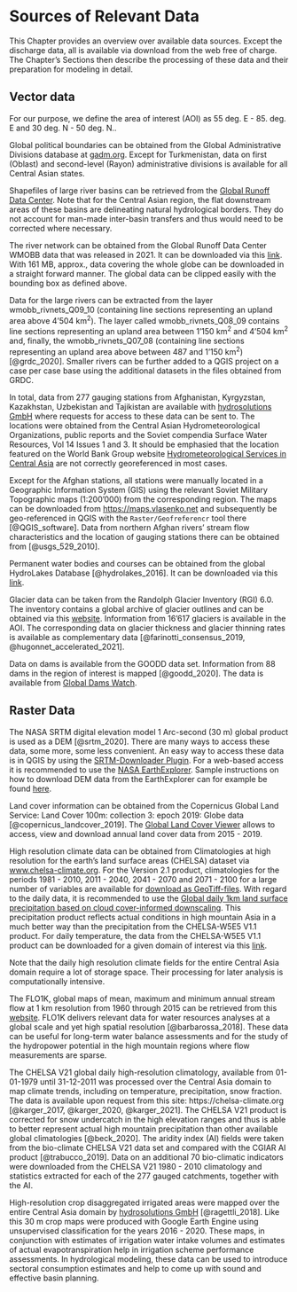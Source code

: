 # Sources of Relevant Data {#sec-data-sources}

This Chapter provides an overview over available data sources. Except the discharge data, all is available via download from the web free of charge. The Chapter's Sections then describe the processing of these data and their preparation for modeling in detail.

## Vector data {#sec-geospatial-data-sources}

For our purpose, we define the area of interest (AOI) as 55 deg. E - 85. deg. E and 30 deg. N - 50 deg. N.. 

Global political boundaries can be obtained from the Global Administrative Divisions database at [gadm.org](www.gadm.org). Except for Turkmenistan, data on first (Oblast) and second-level (Rayon) administrative divisions is available for all Central Asian states.

Shapefiles of large river basins can be retrieved from the [Global Runoff Data Center](https://www.bafg.de/GRDC/EN/01_GRDC/grdc_node.html). Note that for the Central Asian region, the flat downstream areas of these basins are delineating natural hydrological borders. They do not account for man-made inter-basin transfers and thus would need to be corrected where necessary. 

The river network can be obtained from the Global Runoff Data Center WMOBB data that was released in 2021. It can be downloaded via this [link](https://www.bafg.de/SharedDocs/ExterneLinks/GRDC/wmobb_shp_zip.html?nn=201274). With 161 MB, approx., data covering the whole globe can be downloaded in a straight forward manner. The global data can be clipped easily with the bounding box as defined above.

Data for the large rivers can be extracted from the layer wmobb_rivnets_Q09_10 (containing line sections representing an upland area above 4'504 km^2^). The layer called wmobb_rivnets_Q08_09 contains line sections representing an upland area between 1'150 km^2^ and 4'504 km^2^ and, finally, the wmobb_rivnets_Q07_08 (containing line sections representing an upland area above between 487 and 1'150 km^2^) [@grdc_2020]. Smaller rivers can be further added to a QGIS project on a case per case base using the additional datasets in the files obtained from GRDC.

In total, data from 277 gauging stations from Afghanistan, Kyrgyzstan, Kazakhstan, Uzbekistan and Tajikistan are available with [hydrosolutions GmbH](www.hydrosolutions.ch) where requests for access to these data can be sent to. The locations were obtained from the Central Asian Hydrometeorological Organizations, public reports and the Soviet compendia Surface Water Resources, Vol 14 Issues 1 and 3. It should be emphasied that the location featured on the World Bank Group website [Hydrometeorological Services in Central Asia](https://www.arcgis.com/apps/Cascade/index.html?appid=ac03200e7b834193938d95c38b58a15b) are not correctly georeferenced in most cases.

Except for the Afghan stations, all stations were manually located in a Geographic Information System (GIS) using the relevant Soviet Military Topographic maps (1:200'000) from the corresponding region. The maps can be downloaded from <https://maps.vlasenko.net> and subsequently be geo-referenced in QGIS with the `Raster/Geofreferencr` tool there [@QGIS_software]. Data from northern Afghan rivers' stream flow characteristics and the location of gauging stations there can be obtained from [@usgs_529_2010].

Permanent water bodies and courses can be obtained from the global HydroLakes Database [@hydrolakes_2016]. It can be downloaded via this [link](https://www.hydrosheds.org/pages/hydrolakes).

Glacier data can be taken from the Randolph Glacier Inventory (RGI) 6.0. The inventory contains a global archive of glacier outlines and can be obtained via this [website](https://www.glims.org/RGI/). Information from 16'617 glaciers is available in the AOI. The corresponding data on glacier thickness and glacier thinning rates is available as complementary data [@farinotti_consensus_2019, @hugonnet_accelerated_2021].

Data on dams is available from the GOODD data set. Information from 88 dams in the region of interest is mapped [@goodd_2020]. The data is available from [Global Dams Watch](http://globaldamwatch.org/goodd/).

## Raster Data {#sec-raster-data-sources}

The NASA SRTM digital elevation model 1 Arc-second (30 m) global product is used as a DEM [@srtm_2020]. There are many ways to access these data, some more, some less convenient. An easy way to access these data is in QGIS by using the [SRTM-Downloader Plugin](https://github.com/hdus/SRTM-Downloader). For a web-based access it is recommended to use the [NASA EarthExplorer](https://earthexplorer.usgs.gov). Sample instructions on how to download DEM data from the EarthExplorer can for example be found [here](https://www.youtube.com/watch?v=0YPFegTcL4w&t=248s). 

Land cover information can be obtained from the Copernicus Global Land Service: Land Cover 100m: collection 3: epoch 2019: Globe data [@copernicus_landcover_2019]. The [Global Land Cover Viewer](https://lcviewer.vito.be/2015) allows to access, view and download annual land cover data from 2015 - 2019.

High resolution climate data can be obtained from Climatologies at high resolution for the earth’s land surface areas (CHELSA) dataset via [www.chelsa-climate.org](https://chelsa-climate.org). For the Version 2.1 product, climatologies for the periods 1981 - 2010, 2011 - 2040, 2041 - 2070 and 2071 - 2100 for a large number of variables are available for [download as GeoTiff-files](https://envicloud.wsl.ch/#/?prefix=chelsa%2Fchelsa_V2%2FGLOBAL%2F). With regard to the daily data, it is recommended to use the [Global daily 1km land surface precipitation based on cloud cover-informed downscaling](https://chelsa-climate.org/daily-precipitation/). This precipitation product reflects actual conditions in high mountain Asia in a much better way than the precipitation from the CHELSA-W5E5 V1.1 product. For daily temperature, the data from the CHELSA-W5E5 V1.1 product can be downloaded for a given domain of interest via this [link](https://data.isimip.org/10.48364/ISIMIP.836809).

:::{.callout-warning}
Note that the daily high resolution climate fields for the entire Central Asia domain require a lot of storage space. Their processing for later analysis is computationally intensive. 
:::

The FLO1K, global maps of mean, maximum and minimum annual stream flow at 1 km resolution from 1960 through 2015 can be retrieved from this [website](https://figshare.com/collections/FLO1K_global_maps_of_mean_maximum_and_minimum_annual_streamflow_at_1_km_resolution_from_1960_through_2015/3890224). FLO1K delivers relevant data for water resources analyses at a global scale and yet high spatial resolution [@barbarossa_2018]. These data can be useful for long-term water balance assessments and for the study of the hydropower potential in the high mountain regions where flow measurements are sparse.

The CHELSA V21 global daily high-resolution climatology, available from 01-01-1979 until 31-12-2011 was processed over the Central Asia domain to map climate trends, including on temperature, precipitation, snow fraction. The data is available upon request from this site: https://chelsa-climate.org [@karger_2017, @karger_2020, @karger_2021]. The CHELSA V21 product is corrected for snow undercatch in the high elevation ranges and thus is able to better represent actual high mountain precipitation than other available global climatologies [@beck_2020]. The aridity index (AI) fields were taken from the bio-climate CHELSA V21 data set and compared with the CGIAR AI product [@trabucco_2019]. Data on an additional 70 bio-climatic indicators were downloaded from the CHELSA V21 1980 - 2010 climatology and statistics extracted for each of the 277 gauged catchments, together with the AI.

High-resolution crop disaggregated irrigated areas were mapped over the entire Central Asia domain by [hydrosolutions GmbH](www.hydrosolutions.ch) [@ragettli_2018]. Like this 30 m crop maps were produced with Google Earth Engine using unsupervised classification for the years 2016 - 2020. These maps, in conjunction with estimates of irrigation water intake volumes and estimates of actual evapotranspiration help in irrigation scheme performance assessments. In hydrological modeling, these data can be used to introduce sectoral consumption estimates and help to come up with sound and effective basin planning.


